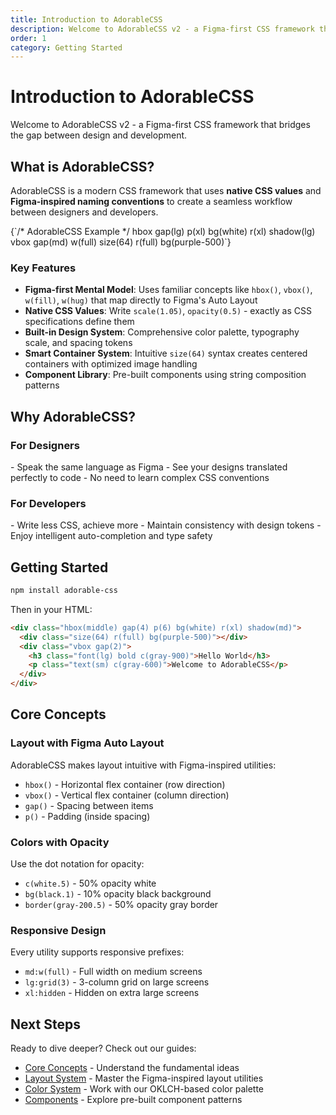 ```yaml
---
title: Introduction to AdorableCSS
description: Welcome to AdorableCSS v2 - a Figma-first CSS framework that bridges the gap between design and development
order: 1
category: Getting Started
---
```


# Introduction to AdorableCSS

Welcome to AdorableCSS v2 - a Figma-first CSS framework that bridges the gap between design and development.

## What is AdorableCSS?

AdorableCSS is a modern CSS framework that uses **native CSS values** and **Figma-inspired naming conventions** to create a seamless workflow between designers and developers.

<CodeBlock language="css">
{`/* AdorableCSS Example */
hbox gap(lg) p(xl) bg(white) r(xl) shadow(lg)
vbox gap(md) w(full)
size(64) r(full) bg(purple-500)`}
</CodeBlock>

### Key Features

- **Figma-first Mental Model**: Uses familiar concepts like `hbox()`, `vbox()`, `w(fill)`, `w(hug)` that map directly to Figma's Auto Layout
- **Native CSS Values**: Write `scale(1.05)`, `opacity(0.5)` - exactly as CSS specifications define them
- **Built-in Design System**: Comprehensive color palette, typography scale, and spacing tokens
- **Smart Container System**: Intuitive `size(64)` syntax creates centered containers with optimized image handling
- **Component Library**: Pre-built components using string composition patterns

<h2 id="why-adorablecss" class="heading(h2) mt(12) mb(6)">Why AdorableCSS?</h2>

<h3 id="for-designers" class="heading(h3) mt(8) mb(4)">For Designers</h3>
- Speak the same language as Figma
- See your designs translated perfectly to code
- No need to learn complex CSS conventions

<h3 id="for-developers" class="heading(h3) mt(8) mb(4)">For Developers</h3>
- Write less CSS, achieve more
- Maintain consistency with design tokens
- Enjoy intelligent auto-completion and type safety

<h2 id="getting-started" class="heading(h2) mt(12) mb(6)">Getting Started</h2>

```bash
npm install adorable-css
```

Then in your HTML:

```html
<div class="hbox(middle) gap(4) p(6) bg(white) r(xl) shadow(md)">
  <div class="size(64) r(full) bg(purple-500)"></div>
  <div class="vbox gap(2)">
    <h3 class="font(lg) bold c(gray-900)">Hello World</h3>
    <p class="text(sm) c(gray-600)">Welcome to AdorableCSS</p>
  </div>
</div>
```

<h2 id="core-concepts" class="heading(h2) mt(12) mb(6)">Core Concepts</h2>

<h3 id="layout-with-figma" class="heading(h3) mt(8) mb(4)">Layout with Figma Auto Layout</h3>

AdorableCSS makes layout intuitive with Figma-inspired utilities:

- `hbox()` - Horizontal flex container (row direction)
- `vbox()` - Vertical flex container (column direction)
- `gap()` - Spacing between items
- `p()` - Padding (inside spacing)

<h3 id="colors-with-opacity" class="heading(h3) mt(8) mb(4)">Colors with Opacity</h3>

Use the dot notation for opacity:
- `c(white.5)` - 50% opacity white
- `bg(black.1)` - 10% opacity black background
- `border(gray-200.5)` - 50% opacity gray border

<h3 id="responsive-design" class="heading(h3) mt(8) mb(4)">Responsive Design</h3>

Every utility supports responsive prefixes:
- `md:w(full)` - Full width on medium screens
- `lg:grid(3)` - 3-column grid on large screens
- `xl:hidden` - Hidden on extra large screens

<h2 id="next-steps" class="heading(h2) mt(12) mb(6)">Next Steps</h2>

Ready to dive deeper? Check out our guides:
- [Core Concepts](/docs/core-concepts) - Understand the fundamental ideas
- [Layout System](/docs/layout-system) - Master the Figma-inspired layout utilities
- [Color System](/docs/color-system) - Work with our OKLCH-based color palette
- [Components](/docs/components) - Explore pre-built component patterns